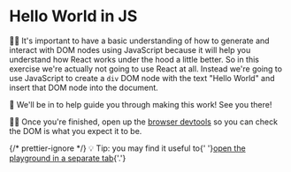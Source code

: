 # Hello World in JS

👨‍💼 It's important to have a basic understanding of how to generate and interact
with DOM nodes using JavaScript because it will help you understand how React
works under the hood a little better. So in this exercise we're actually not
going to use React at all. Instead we're going to use JavaScript to create a
`div` DOM node with the text "Hello World" and insert that DOM node into the
document.

🐨 We'll be in <InlineFile file="index.html" /> to help guide you through making
this work! See you there!

👨‍💼 Once you're finished, open up the
[browser devtools](https://developer.chrome.com/docs/devtools) so
you can check the DOM is what you expect it to be.

{/* prettier-ignore */}
<callout-info class="aside">
💡 Tip: you may find it useful to{' '}<a target="_blank" href="/app/playground">open the playground in a separate tab</a>{'.'}
</callout-info>
